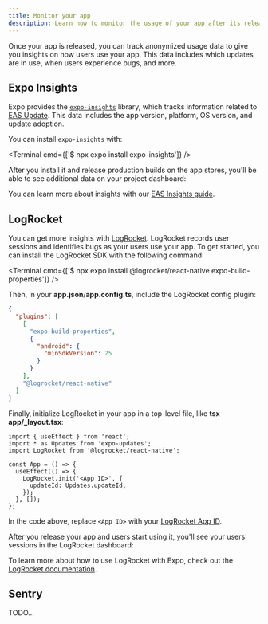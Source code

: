 ```yaml
---
title: Monitor your app
description: Learn how to monitor the usage of your app after its release.
---
```



Once your app is released, you can track anonymized usage data to give you insights on how users use your app. This data includes which updates are in use, when users experience bugs, and more.

## Expo Insights

Expo provides the [`expo-insights`](/eas-insights/introduction/) library, which tracks information related to [EAS Update](/deploy/send-over-the-air-updates/). This data includes the app version, platform, OS version, and update adoption.

You can install `expo-insights` with:

<Terminal cmd={['$ npx expo install expo-insights']} />

After you install it and release production builds on the app stores, you'll be able to see additional data on your project dashboard:

<ContentSpotlight
  alt="Active user insights on the Expo dashboard."
  src="/static/images/monitoring/monitor-your-app/expo-insights.png"
/>

You can learn more about insights with our [EAS Insights guide](/eas-insights/introduction/).

## LogRocket

You can get more insights with [LogRocket](https://logrocket.com). LogRocket records user sessions and identifies bugs as your users use your app. To get started, you can install the LogRocket SDK with the following command:

<Terminal cmd={['$ npx expo install @logrocket/react-native expo-build-properties']} />

Then, in your **app.json**/**app.config.ts**, include the LogRocket config plugin:

```json app.json
{
  "plugins": [
    [
      "expo-build-properties",
      {
        "android": {
          "minSdkVersion": 25
        }
      }
    ],
    "@logrocket/react-native"
  ]
}
```

Finally, initialize LogRocket in your app in a top-level file, like **tsx app/\_layout.tsx**:

```tsx app/_layout.tsx
import { useEffect } from 'react';
import * as Updates from 'expo-updates';
import LogRocket from '@logrocket/react-native';

const App = () => {
  useEffect(() => {
    LogRocket.init('<App ID>', {
      updateId: Updates.updateId,
    });
  }, []);
};
```

In the code above, replace `<App ID>` with your [LogRocket App ID](https://app.logrocket.com/r/settings/setup).

After you release your app and users start using it, you'll see your users' sessions in the LogRocket dashboard:

<ContentSpotlight
  alt="User sessions on the LogRocket dashboard."
  src="/static/images/monitoring/monitor-your-app/logrocket.png"
/>

To learn more about how to use LogRocket with Expo, check out the [LogRocket documentation](https://docs.logrocket.com/reference/react-native-expo-adding-the-sdk).

## Sentry

TODO...
